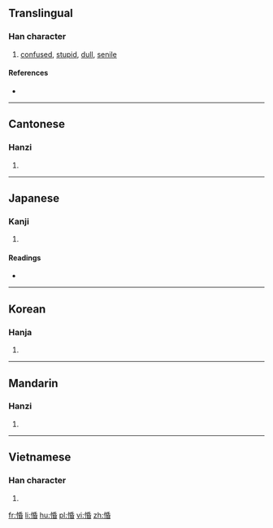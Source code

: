 ==Translingual==

===Han character===
{{Han char|rn=61|rad=心|as=08|sn=11|four=92064|canj=PHPA|ids=⿰忄昏}}

# [[confused]], [[stupid]], [[dull]], [[senile]]

====References====
* {{Han ref|kx=0391.090|dkj=10812|dj=0725.210|hdz=42317.110|uh=60DB|ud=24795|bh=D55F|bd=54623}}

----

==Cantonese==

===Hanzi===
{{yue-hanzi|jyut=[[fan1]]|y=fan1}}

# {{defn|lang=yue|sort=心08}}

----

==Japanese==

===Kanji===
{{ja-kanji|grade=|rs=心08}}

# {{defn|lang=ja|sort=心08}}

====Readings====
* {{ja-readings|on=[[こん]] (kon), [[びん]] (bin), [[みん]] (min)|kun=[[おろか]] (oroka)}}

----

==Korean==

===Hanja===
{{ko-hanja|hangeul=혼|eumhun=|rv=hon|mr=hon|y=hon}}

# {{defn|lang=ko|sort=心08}}

----

==Mandarin==

===Hanzi===
{{cmn-hanzi|pin=[[hūn]] ([[hun1]])|wg=hun<sup>1</sup>}}

# {{defn|lang=cmn|sort=心08}}

----

==Vietnamese==

===Han character===
{{vi-readings|rs=心08| hanviet = hôn}}

# {{defn|lang=vi|sort=心08}}

[[fr:惛]]
[[li:惛]]
[[hu:惛]]
[[pl:惛]]
[[vi:惛]]
[[zh:惛]]